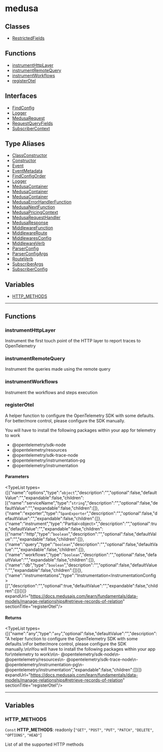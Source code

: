
# medusa

## Classes

- [RestrictedFields](../../medusa/classes/medusa.RestrictedFields/page.mdx)

## Functions

- [instrumentHttpLayer](page.mdx#instrumenthttplayer)
- [instrumentRemoteQuery](page.mdx#instrumentremotequery)
- [instrumentWorkflows](page.mdx#instrumentworkflows)
- [registerOtel](page.mdx#registerotel)

## Interfaces

- [FindConfig](../../medusa/interfaces/medusa.FindConfig/page.mdx)
- [Logger](../../medusa/interfaces/medusa.Logger/page.mdx)
- [MedusaRequest](../../medusa/interfaces/medusa.MedusaRequest/page.mdx)
- [RequestQueryFields](../../medusa/interfaces/medusa.RequestQueryFields/page.mdx)
- [SubscriberContext](../../medusa/interfaces/medusa.SubscriberContext/page.mdx)

## Type Aliases

- [ClassConstructor](../../medusa/types/medusa.ClassConstructor/page.mdx)
- [Constructor](../../medusa/types/medusa.Constructor/page.mdx)
- [Event](../../medusa/types/medusa.Event/page.mdx)
- [EventMetadata](../../medusa/types/medusa.EventMetadata/page.mdx)
- [FindConfigOrder](../../medusa/types/medusa.FindConfigOrder/page.mdx)
- [Logger](../../medusa/types/medusa.Logger/page.mdx)
- [MedusaContainer](../../medusa/types/medusa.MedusaContainer/page.mdx)
- [MedusaContainer](../../medusa/types/medusa.MedusaContainer/page.mdx)
- [MedusaContainer](../../medusa/types/medusa.MedusaContainer/page.mdx)
- [MedusaErrorHandlerFunction](../../medusa/types/medusa.MedusaErrorHandlerFunction/page.mdx)
- [MedusaNextFunction](../../medusa/types/medusa.MedusaNextFunction/page.mdx)
- [MedusaPricingContext](../../medusa/types/medusa.MedusaPricingContext/page.mdx)
- [MedusaRequestHandler](../../medusa/types/medusa.MedusaRequestHandler/page.mdx)
- [MedusaResponse](../../medusa/types/medusa.MedusaResponse/page.mdx)
- [MiddlewareFunction](../../medusa/types/medusa.MiddlewareFunction/page.mdx)
- [MiddlewareRoute](../../medusa/types/medusa.MiddlewareRoute/page.mdx)
- [MiddlewaresConfig](../../medusa/types/medusa.MiddlewaresConfig/page.mdx)
- [MiddlewareVerb](../../medusa/types/medusa.MiddlewareVerb/page.mdx)
- [ParserConfig](../../medusa/types/medusa.ParserConfig/page.mdx)
- [ParserConfigArgs](../../medusa/types/medusa.ParserConfigArgs/page.mdx)
- [RouteVerb](../../medusa/types/medusa.RouteVerb/page.mdx)
- [SubscriberArgs](../../medusa/types/medusa.SubscriberArgs/page.mdx)
- [SubscriberConfig](../../medusa/types/medusa.SubscriberConfig/page.mdx)

## Variables

- [HTTP\_METHODS](page.mdx#http_methods)

___

## Functions

### instrumentHttpLayer

Instrument the first touch point of the HTTP layer to report traces to
OpenTelemetry

### instrumentRemoteQuery

Instrument the queries made using the remote query

### instrumentWorkflows

Instrument the workflows and steps execution

### registerOtel

A helper function to configure the OpenTelemetry SDK with some defaults.
For better/more control, please configure the SDK manually.

You will have to install the following packages within your app for
telemetry to work

- @opentelemetry/sdk-node
- @opentelemetry/resources
- @opentelemetry/sdk-trace-node
- @opentelemetry/instrumentation-pg
- @opentelemetry/instrumentation

#### Parameters

<TypeList types={[{"name":"options","type":"`object`","description":"","optional":false,"defaultValue":"","expandable":false,"children":[{"name":"serviceName","type":"`string`","description":"","optional":false,"defaultValue":"","expandable":false,"children":[]},{"name":"exporter","type":"`SpanExporter`","description":"","optional":false,"defaultValue":"","expandable":false,"children":[]},{"name":"instrument","type":"Partial&#60;object&#62;","description":"","optional":true,"defaultValue":"","expandable":false,"children":[{"name":"http","type":"`boolean`","description":"","optional":false,"defaultValue":"","expandable":false,"children":[]},{"name":"query","type":"`boolean`","description":"","optional":false,"defaultValue":"","expandable":false,"children":[]},{"name":"workflows","type":"`boolean`","description":"","optional":false,"defaultValue":"","expandable":false,"children":[]},{"name":"db","type":"`boolean`","description":"","optional":false,"defaultValue":"","expandable":false,"children":[]}]},{"name":"instrumentations","type":"Instrumentation&#60;InstrumentationConfig&#62;[]","description":"","optional":true,"defaultValue":"","expandable":false,"children":[]}]}]} expandUrl="https://docs.medusajs.com/learn/fundamentals/data-models/manage-relationships#retrieve-records-of-relation" sectionTitle="registerOtel"/>

#### Returns

<TypeList types={[{"name":"any","type":"`any`","optional":false,"defaultValue":"","description":"A helper function to configure the OpenTelemetry SDK with some defaults.\nFor better/more control, please configure the SDK manually.\n\nYou will have to install the following packages within your app for\ntelemetry to work\n\n- @opentelemetry/sdk-node\n- @opentelemetry/resources\n- @opentelemetry/sdk-trace-node\n- @opentelemetry/instrumentation-pg\n- @opentelemetry/instrumentation","expandable":false,"children":[]}]} expandUrl="https://docs.medusajs.com/learn/fundamentals/data-models/manage-relationships#retrieve-records-of-relation" sectionTitle="registerOtel"/>

___

## Variables

### HTTP\_METHODS

 `Const` **HTTP\_METHODS**: readonly [`"GET"`, `"POST"`, `"PUT"`, `"PATCH"`, `"DELETE"`, `"OPTIONS"`, `"HEAD"`]

List of all the supported HTTP methods
